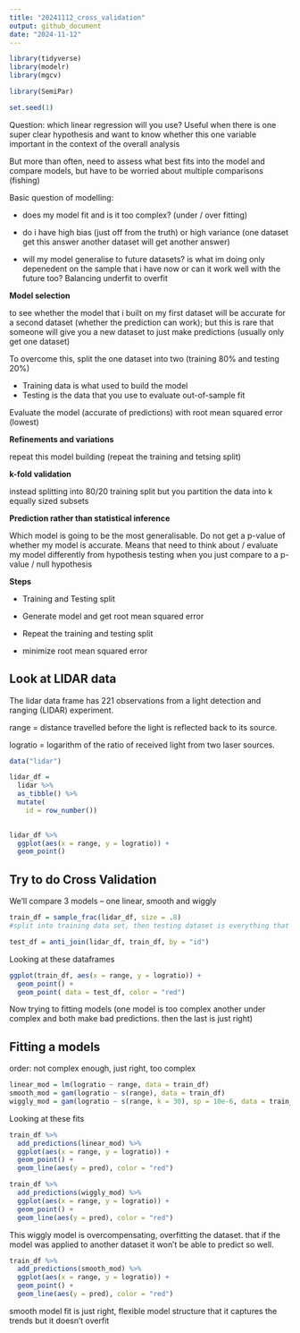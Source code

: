 ```yaml
---
title: "20241112_cross_validation"
output: github_document
date: "2024-11-12"
---
```


```r
library(tidyverse)
library(modelr)
library(mgcv)

library(SemiPar)

set.seed(1)
```

Question: which linear regression will you use? 
Useful when there is one super clear hypothesis and want to know whether this one variable important in the context of the overall analysis 

But more than often, need to assess what best fits into the model and compare models, but have to be worried about multiple comparisons (fishing)

Basic question of modelling:

* does my model fit and is it too complex? (under / over fitting)

* do i have high bias (just off from the truth) or high variance (one dataset get this answer another dataset will get another answer)

* will my model generalise to future datasets?
    is what im doing only depenedent on the sample that i have now or can it work well with the future too? Balancing underfit to overfit 
    
    
**Model selection**

to see whether the model that i built on my first dataset will be accurate for a second dataset (whether the prediction can work); but this is rare that someone will give you a new dataset to just make predictions (usually only get one dataset)

To overcome this, split the one dataset into two (training 80% and testing 20%)

* Training data is what used to build the model 
* Testing is the data that you use to evaluate out-of-sample fit 

Evaluate the model (accurate of predictions) with root mean squared error (lowest)

**Refinements and variations**

repeat this model building (repeat the training and tetsing split) 

**k-fold validation**

instead splitting into 80/20 training split but you partition the data into k equally sized subsets 

**Prediction rather than statistical inference**

Which model is going to be the most generalisable. Do not get a p-value of whether my model is accurate. 
Means that need to think about / evaluate my model differently from hypothesis testing when you just compare to a p-value / null hypothesis 

**Steps**

* Training and Testing split 

* Generate model and get root mean squared error

* Repeat the training and testing split 

* minimize root mean squared error


## Look at LIDAR data

The lidar data frame has 221 observations from a light detection and ranging (LIDAR) experiment.

range = distance travelled before the light is reflected back to its source.

logratio = logarithm of the ratio of received light from two laser sources.


```r
data("lidar")

lidar_df = 
  lidar %>% 
  as_tibble() %>% 
  mutate(
    id = row_number())
  
```

```r
lidar_df %>% 
  ggplot(aes(x = range, y = logratio)) + 
  geom_point()
```

## Try to do Cross Validation 

We'll compare 3 models -- one linear, smooth and wiggly


```r
train_df = sample_frac(lidar_df, size = .8)
#split into training data set, then testing dataset is everything that is not in the training dataset 

test_df = anti_join(lidar_df, train_df, by = "id")

```

Looking at these dataframes 

```r
ggplot(train_df, aes(x = range, y = logratio)) +
  geom_point() +
  geom_point( data = test_df, color = "red")
```

Now trying to fitting models (one model is too complex another under complex and both make bad predictions. then the last is just right)

## Fitting a models

order: not complex enough, just right, too complex

```r
linear_mod = lm(logratio ~ range, data = train_df)
smooth_mod = gam(logratio ~ s(range), data = train_df)
wiggly_mod = gam(logratio ~ s(range, k = 30), sp = 10e-6, data = train_df)
```

Looking at these fits 

```r
train_df %>% 
  add_predictions(linear_mod) %>% 
  ggplot(aes(x = range, y = logratio)) + 
  geom_point() + 
  geom_line(aes(y = pred), color = "red")
```

```r
train_df %>% 
  add_predictions(wiggly_mod) %>% 
  ggplot(aes(x = range, y = logratio)) + 
  geom_point() + 
  geom_line(aes(y = pred), color = "red")
```

This wiggly model is overcompensating, overfitting the dataset. that if the model was applied to another dataset it won't be able to predict so well. 

```r
train_df %>% 
  add_predictions(smooth_mod) %>% 
  ggplot(aes(x = range, y = logratio)) + 
  geom_point() + 
  geom_line(aes(y = pred), color = "red")
```

smooth model fit is just right, flexible model structure that it captures the trends but it doesn't overfit 

